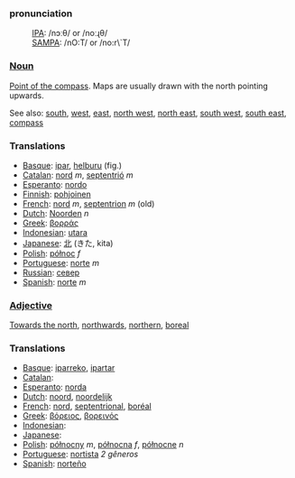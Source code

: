 ===pronunciation===
:[[International Phonetic Alphabet|IPA]]: /nɔːθ/ or /noːɻθ/
:[[SAMPA]]: /nO:T/ or /no:r\`T/

===[[Noun]]===

[[Point of the compass]]. Maps are usually drawn with the north pointing upwards.

See also: [[south]], [[west]], [[east]], [[north west]], [[north east]], [[south west]], [[south east]], [[compass]]

===Translations===
*[[Basque]]: [[ipar]], [[helburu]] (fig.)
*[[Catalan]]: [[nord]] ''m'', [[septentrió]] ''m''
*[[Esperanto]]: [[nordo]]
*[[Finnish]]: [[pohjoinen]]
*[[French]]: [[nord]] ''m'', [[septentrion]] ''m'' (old)
*[[Dutch]]: [[Noorden]] ''n''
*[[Greek]]: [[βορράς]]
*[[Indonesian]]: [[utara]]
*[[Japanese]]: [[北]] (きた, kita)
*[[Polish]]: [[północ]] ''f''
*[[Portuguese]]: [[norte]] ''m''
*[[Russian]]: [[север]]
*[[Spanish]]: [[norte]] ''m''

===[[Adjective]]===

[[Towards the north]], [[northwards]], [[northern]], [[boreal]]

===Translations===
*[[Basque]]: [[iparreko]], [[ipartar]]
*[[Catalan]]: [[]]
*[[Esperanto]]: [[norda]]
*[[Dutch]]: [[noord]], [[noordelijk]]
*[[French]]: [[nord]], [[septentrional]], [[boréal]]
*[[Greek]]: [[βόρειος]], [[βορεινός]]
*[[Indonesian]]: [[]]
*[[Japanese]]: [[]]
*[[Polish]]: [[północny]] ''m'', [[północna]] ''f'', [[północne]] ''n''
*[[Portuguese]]: [[nortista]] ''2 gêneros''
*[[Spanish]]: [[norteño]]